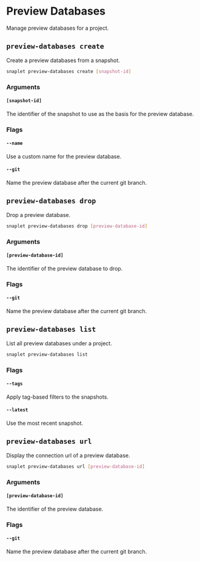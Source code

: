 # Preview Databases

Manage preview databases for a project.

## `preview-databases create`

Create a preview databases from a snapshot.

```bash >_&nbsp;terminal
snaplet preview-databases create [snapshot-id]
```

### Arguments

#### `[snapshot-id]`

The identifier of the snapshot to use as the basis for the preview database.

### Flags

#### `--name`
Use a custom name for the preview database.

#### `--git`

Name the preview database after the current git branch.

## `preview-databases drop`

Drop a preview database.

```bash >_&nbsp;terminal
snaplet preview-databases drop [preview-database-id]
```

### Arguments

#### `[preview-database-id]`
The identifier of the preview database to drop.

### Flags

#### `--git`
Name the preview database after the current git branch.

## `preview-databases list`

List all preview databases under a project.

```bash >_&nbsp;terminal
snaplet preview-databases list
```

### Flags

#### `--tags`
Apply tag-based filters to the snapshots.

#### `--latest`
Use the most recent snapshot.

## `preview-databases url`

Display the connection url of a preview database.

```bash >_&nbsp;terminal
snaplet preview-databases url [preview-database-id]
```

### Arguments

#### `[preview-database-id]`
The identifier of the preview database.

### Flags

#### `--git`
Name the preview database after the current git branch.